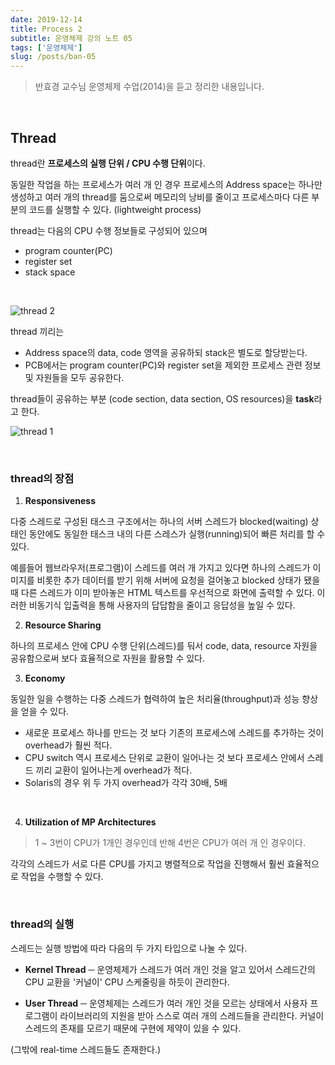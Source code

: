 ```yaml
---
date: 2019-12-14
title: Process 2
subtitle: 운영체제 강의 노트 05
tags: ['운영체제']
slug: /posts/ban-05
---
```


> 반효경 교수님 운영체제 수업(2014)을 듣고 정리한 내용입니다.

<br />

## Thread

thread란 **프로세스의 실행 단위 / CPU 수행 단위**이다.

동일한 작업을 하는 프로세스가 여러 개 인 경우 프로세스의 Address space는 하나만 생성하고 여러 개의 thread를 둠으로써 메모리의 낭비를 줄이고 프로세스마다 다른 부분의 코드를 실행할 수 있다. (lightweight process)

thread는 다음의 CPU 수행 정보들로 구성되어 있으며

- program counter(PC)
- register set
- stack space

<br />

![thread 2](../images/os_thread_2.PNG)

thread 끼리는

- Address space의 data, code 영역을 공유하되 stack은 별도로 할당받는다.
- PCB에서는 program counter(PC)와 register set을 제외한 프로세스 관련 정보 및 자원들을 모두 공유한다.

thread들이 공유하는 부분 (code section, data section, OS resources)을 **task**라고 한다.

![thread 1](../images/os_thread_1.PNG)

<br />

### thread의 장점

1. **Responsiveness**

다중 스레드로 구성된 태스크 구조에서는 하나의 서버 스레드가 blocked(waiting) 상태인 동안에도 동일한 태스크 내의 다른 스레스가 실행(running)되어 빠른 처리를 할 수 있다.

예를들어 웹브라우저(프로그램)이 스레드를 여러 개 가지고 있다면 하나의 스레드가 이미지를 비롯한 추가 데이터를 받기 위해 서버에 요청을 걸어놓고 blocked 상태가 됐을 때 다른 스레드가 이미 받아놓은 HTML 텍스트를 우선적으로 화면에 출력할 수 있다. 이러한 비동기식 입출력을 통해 사용자의 답답함을 줄이고 응답성을 높일 수 있다.

2. **Resource Sharing**

하나의 프로세스 안에 CPU 수행 단위(스레드)를 둬서 code, data, resource 자원을 공유함으로써 보다 효율적으로 자원을 활용할 수 있다.

3. **Economy**

동일한 일을 수행하는 다중 스레드가 협력하여 높은 처리율(throughput)과 성능 향상을 얻을 수 있다.

- 새로운 프로세스 하나를 만드는 것 보다 기존의 프로세스에 스레드를 추가하는 것이 overhead가 훨씬 적다.
- CPU switch 역시 프로세스 단위로 교환이 일어나는 것 보다 프로세스 안에서 스레드 끼리 교환이 일어나는게 overhead가 적다.
- Solaris의 경우 위 두 가지 overhead가 각각 30배, 5배

<br />

4. **Utilization of MP Architectures**

> 1 ~ 3번이 CPU가 1개인 경우인데 반해 4번은 CPU가 여러 개 인 경우이다.

각각의 스레드가 서로 다른 CPU를 가지고 병렬적으로 작업을 진행해서 훨씬 효율적으로 작업을 수행할 수 있다.

<br />

### thread의 실행

스레드는 실행 방법에 따라 다음의 두 가지 타입으로 나눌 수 있다.

- **Kernel Thread** ─ 운영체제가 스레드가 여러 개인 것을 알고 있어서 스레드간의 CPU 교환을 '커널이' CPU 스케줄링을 하듯이 관리한다.

- **User Thread** ─ 운영체제는 스레드가 여러 개인 것을 모르는 상태에서 사용자 프로그램이 라이브러리의 지원을 받아 스스로 여러 개의 스레드들을 관리한다. 커널이 스레드의 존재를 모르기 때문에 구현에 제약이 있을 수 있다.

(그밖에 real-time 스레드들도 존재한다.)
